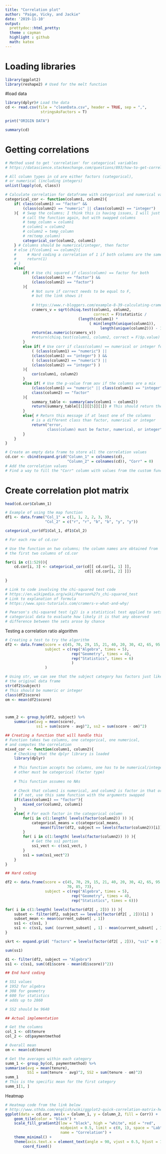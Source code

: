 ```yaml
---
title: "Correlation plot"
author: "Paige, Vicky, and Jackie"
date: '2019-11-10'
output: 
  prettydoc::html_pretty:
  theme : cayman
  highlight : github
  math: katex
---
```


# Loading libraries
```r
library(ggplot2)
library(reshape2) # Used for the melt function
```

#load data

```r
library(dplyr)# Load the data
cd <- read.csv(file = "cleanData.csv", header = TRUE, sep = ",", 
                stringsAsFactors = T)

print("ORIGIN DATA")

summary(cd)
```

# Getting correlations
```r
# Method used to get 'correlation' for categorical variables
# https://datascience.stackexchange.com/questions/893/how-to-get-correlation-between-two-categorical-variable-and-a-categorical-variab#898

# All column types in cd are either factors (categorical), 
# or numerical (including integers)
unlist(lapply(cd, class))

# Calculate correlation for dataframe with categorical and numerical variables
categorical_cor <- function(column1, column2){
    if( class(column1) == "factor" &&
        (class(column2) == "numeric" || class(column2) == "integer")
    ){  # Swap the columns; I think this is having issues, I will just try
        # call the function again, but with swapped columns
        # temp_column = column1
        # column1 = column2
        # column2 = temp_column
        # rm(temp_column)
        categorical_cor(column2, column1)
    } # Columns should be numerical/integer, then factor
    # else if(column1 == column2){
    #     # Hard coding a correlation of 1 if both columns are the same
    #     return(1)
    # }
    else{
        if( # Use chi squared if class(column) == factor for both
            (class(column1) == "factor") &&
            (class(column2) == "factor")
        ){
            # Not sure if correct needs to be equal to F, 
            # but the link shows it
            
            # https://www.r-bloggers.com/example-8-39-calculating-cramers-v/
            cramers_v = sqrt(chisq.test(column1, column2, 
                                        correct = F)$statistic / 
                                 (length(column1) * 
                                      ( min(length(unique(column1)), 
                                           length(unique(column2))) - 1 )))
            return(as.numeric(cramers_v))
            #return(chisq.test(column1, column2, correct = F)$p.value)
        }
        else if( # Use corr if class(column) == numerical or integer for both
            ( (class(column1) == "numeric") ||
            (class(column1) == "integer") ) &&
            ( (class(column2) == "numeric") ||
            (class(column2) == "integer") )
        ){
            cor(column1, column2)
        }
        else if( # Use the p-value from aov if the columns are a mix
            (class(column1) == "numeric" || class(column1) == "integer") &&
            class(column2) == "factor"
        ){
            summary_table <- summary(aov(column1 ~ column2))
            return(summary_table[[1]][[5]][1]) # This should return the p-value
        }
        else{ # Return this message if at least one of the columns
            # is a different class than factor, numerical or integer
            return("error, 
                   class(column) must be factor, numerical, or integer")
        }
    }
}

# Create an empty data frame to store all the correlation values
cd.cor <- cbind(expand.grid("Column_1" = colnames(cd), 
                            "Column_2" = colnames(cd)), "Corr" = 0)
# Add the correlation values
# Find a way to fill the "Corr" column with values from the custom function

```

# Create correlation plot matrix
```r
head(cd.cor$Column_1)

# Example of using the map function
df1 <- data.frame("Col_1" = c(1, 1, 2, 2, 3, 3), 
                  "Col_2" = c("r", "r", "b", "b", "y", "y"))

categorical_cor(df1$Col_1, df1$Col_2)

# For each row of cd.cor

# Use the function on two columns; the column names are obtained from
# the first two columns of cd.cor

for(i in c(1:529)){
    cd.cor[i, 3] <- categorical_cor(cd[[ cd.cor[i, 1] ]], 
                                    cd[[ cd.cor[i, 2] ]])
    
}

# Link to code involving the chi-squared test code
# https://en.wikipedia.org/wiki/Pearson%27s_chi-squared_test
# Link to explanation of formula
# https://www.spss-tutorials.com/cramers-v-what-and-why/

# Pearson's chi-squared test (χ2) is a statistical test applied to sets of 
# categorical data to evaluate how likely it is that any observed 
# difference between the sets arose by chance
```

Testing a correlation ratio algorithm
```r
# Creating a test to try the algorithm
df2 <- data.frame(score = c(45, 70, 29, 15, 21, 40, 20, 30, 42, 65, 95, 80, 70, 85, 73), 
                  subject = c(rep("Algebra", times = 5),
                              rep("Geometry", times = 4),
                              rep("Statistics", times = 6)
                              )
                  )

# Using str, we can see that the subject category has factors just like
# the original data frame
str(df2$subject)
# This should be numeric or integer
class(df2$score)
om <- mean(df2$score)



summ_2 <- group_by(df2, subject) %>%
    summarise(avg = mean(score),
              ss1 = sum(score - avg)^2, ss2 = sum(score - om)^2)

## Creating a function that will handle this
# Function takes two columns, one categorical, one numerical,
# and computes the correlation
mixed_cor <- function(column1, column2){
    # Checking that the dplyr library is loaded
    library(dplyr)
    
    # This function accepts two columns, one has to be numerical/integer, the
    # other must be categorical (factor type)
    
    # This function assumes no NAs
    
    # Check that column1 is numerical, and column2 is factor in that order
    # if not, use this same function with the arguments swapped
    if(class(column1) == "factor"){
        mixed_cor(column2, column1)
    }
    else{ # For each factor in the categorical column
        for(i in c(1:length( levels(factor(column2)) )) ){
            categorical_means = c(categorical_means, 
                mean(filter(df2, subject == levels(factor(column2))[i])$score))
        }
        for( i in c(1:length( levels(factor(column2)) )) ){
            # Get the ss1 portion
            ss1_vect <- c(ss1_vect, )
        }
        ss1 = sum(ss1_vect^2)
    }
}

## Hard coding

df2 <- data.frame(score = c(45, 70, 29, 15, 21, 40, 20, 30, 42, 65, 95, 80, 
                            70, 85, 73), 
                  subject = c(rep("Algebra", times = 5),
                              rep("Geometry", times = 4),
                              rep("Statistics", times = 6)))

for( i in c(1:length( levels(factor(df2[ , 2])) )) ){
    subset <- filter(df2, subject == levels(factor(df2[ , 2]))[i] )
    subset_mean <- mean(current_subset[ , 1])
    ss1 <- c(ss1, )
    ss1 <- c(ss1, sum( (current_subset[ , 1] - mean(current_subset[ , 1]))^2 ))
}

skrt <- expand.grid( "factors" = levels(factor(df2[ , 2])), "ss1" = 0 )

sum(ss1)

d1 <- filter(df2, subject == "Algebra")
ss1 <- c(ss1, sum((d1$score - mean(d1$score))^2))

## End hard coding

# SS1 values
# 1952 for algebra
# 308 for geometry
# 600 for statistics
# adds up to 2860

# SS2 should be 9640

## Actual implementation

# Get the columns
col_1 <- cd$tenure
col_2 <- cd$paymentmethod

# Overall mean
om <- mean(cd$tenure)

# Get the averages within each category
summ_1 <- group_by(cd, paymentmethod) %>%
summarise(avg = mean(tenure), 
          SS1 = sum(tenure - avg)^2, SS2 = sum(tenure - om)^2)
summ_1
# This is the specific mean for the first category
summ_1[1, ]
```


Heatmap
```r
# Heatmap code from the link below
# http://www.sthda.com/english/wiki/ggplot2-quick-correlation-matrix-heatmap-r-software-and-data-visualization
ggplot(data = cd.cor, aes(x = Column_1, y = Column_2, fill = Corr)) +
    geom_tile(color = "black") +
    scale_fill_gradient2(low = "black", high = "white", mid = "red",
                         midpoint = 0.5, limit = c(0, 1), space = "Lab",
                         name = "Correlation") +
    theme_minimal() + 
    theme(axis.text.x = element_text(angle = 90, vjust = 0.5, hjust = 1)) +
        coord_fixed()
```




